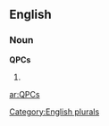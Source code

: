 ==English==

===Noun===
'''QPCs'''

# {{plural of|[[QPC]]}}

[[Category:English plurals]]

[[ar:QPCs]]